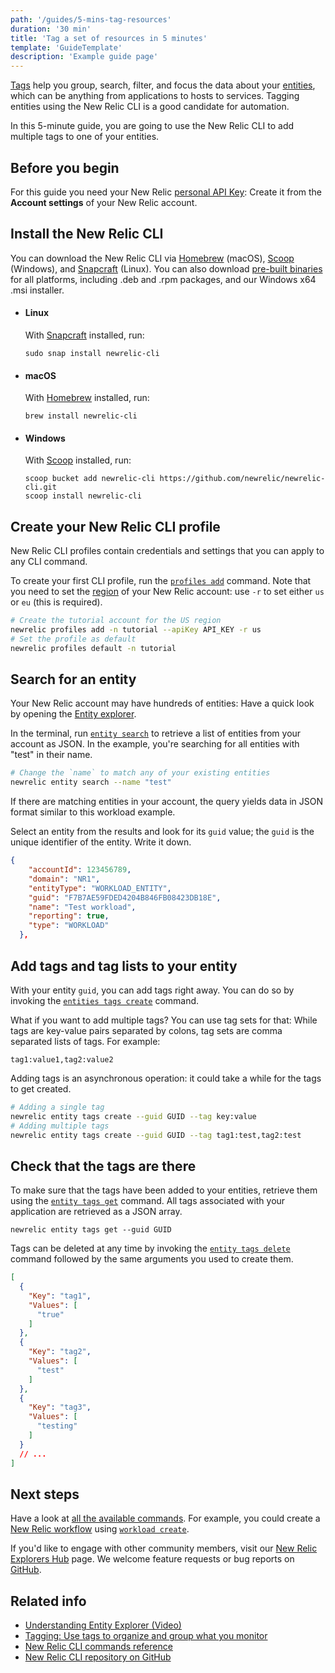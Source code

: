 ```yaml
---
path: '/guides/5-mins-tag-resources'
duration: '30 min'
title: 'Tag a set of resources in 5 minutes'
template: 'GuideTemplate'
description: 'Example guide page'
---
```


<Intro>

[Tags](https://docs.newrelic.com/docs/new-relic-one/use-new-relic-one/core-concepts/tagging-use-tags-organize-group-what-you-monitor) help you group, search, filter, and focus the data about your [entities](https://docs.newrelic.com/docs/new-relic-one/use-new-relic-one/core-concepts/what-entity-new-relic), which can be anything from applications to hosts to services. Tagging entities using the New Relic CLI is a good candidate for automation.

In this 5-minute guide, you are going to use the New Relic CLI to add multiple tags to one of your entities.

</Intro>

## Before you begin

For this guide you need your New Relic [personal API Key](https://docs.newrelic.com/docs/apis/get-started/intro-apis/types-new-relic-api-keys#personal-api-key): Create it from the **Account settings** of your New Relic account.

<Steps>
<Step>

## Install the New Relic CLI

You can download the New Relic CLI via [Homebrew](https://brew.sh/) (macOS), [Scoop](https://scoop.sh/) (Windows), and [Snapcraft](https://snapcraft.io/) (Linux). You can also download [pre-built binaries](https://github.com/newrelic/newrelic-cli/releases) for all platforms, including .deb and .rpm packages, and our Windows x64 .msi installer.

* #### Linux

    With [Snapcraft](https://snapcraft.io/) installed, run:

    `sudo snap install newrelic-cli`

* #### macOS

    With [Homebrew](https://brew.sh/) installed, run:

    `brew install newrelic-cli`

* #### Windows

    With [Scoop](https://scoop.sh/) installed, run:

    `scoop bucket add newrelic-cli https://github.com/newrelic/newrelic-cli.git`<br />
    `scoop install newrelic-cli`

</Step><Step>

## Create your New Relic CLI profile 

New Relic CLI profiles contain credentials and settings that you can apply to any CLI command.

To create your first CLI profile, run the [`profiles add`](https://github.com/newrelic/newrelic-cli/blob/master/docs/cli/newrelic_profile_add.md) command. Note that you need to set the [region](https://docs.newrelic.com/docs/using-new-relic/welcome-new-relic/get-started/our-eu-us-region-data-centers) of your New Relic account: use `-r` to set either `us` or `eu` (this is required).

```bash lineNumbers=false
# Create the tutorial account for the US region
newrelic profiles add -n tutorial --apiKey API_KEY -r us
# Set the profile as default
newrelic profiles default -n tutorial
```

</Step><Step>

## Search for an entity

Your New Relic account may have hundreds of entities: Have a quick look by opening the [Entity explorer](https://docs.newrelic.com/docs/new-relic-one/use-new-relic-one/ui-data/new-relic-one-entity-explorer-view-performance-across-apps-services-hosts).

In the terminal, run [`entity search`](https://github.com/newrelic/newrelic-cli/blob/master/docs/cli/newrelic_entity_search.md) to retrieve a list of entities from your account as JSON. In the example, you're searching for all entities with "test" in their name.

```bash lineNumbers=false
# Change the `name` to match any of your existing entities
newrelic entity search --name "test" 
```

</Step><Step>

If there are matching entities in your account, the query yields data in JSON format similar to this workload example.

Select an entity from the results and look for its `guid` value; the `guid` is the unique identifier of the entity. Write it down.

```json lineNumbers=false copy=false
{
    "accountId": 123456789,
    "domain": "NR1",
    "entityType": "WORKLOAD_ENTITY",
    "guid": "F7B7AE59FDED4204B846FB08423DB18E",
    "name": "Test workload",
    "reporting": true,
    "type": "WORKLOAD"
  },
```
</Step><Step>

## Add tags and tag lists to your entity

With your entity `guid`, you can add tags right away. You can do so by invoking the [`entities tags create`](https://github.com/newrelic/newrelic-cli/blob/master/docs/cli/newrelic_entity_tags_create.md) command. 

What if you want to add multiple tags? You can use tag sets for that: While tags are key-value pairs separated by colons, tag sets are comma separated lists of tags. For example:

`tag1:value1,tag2:value2`

<Important>Adding tags is an asynchronous operation: it could take a while for the tags to get created.</Important>

```bash lineNumbers=false
# Adding a single tag
newrelic entity tags create --guid GUID --tag key:value
# Adding multiple tags
newrelic entity tags create --guid GUID --tag tag1:test,tag2:test
```
</Step><Step>

## Check that the tags are there

To make sure that the tags have been added to your entities, retrieve them using the [`entity tags get`](https://github.com/newrelic/newrelic-cli/blob/master/docs/cli/newrelic_entity_tags_get.md) command. All tags associated with your application are retrieved as a JSON array.

`newrelic entity tags get --guid GUID`

<Tip>

Tags can be deleted at any time by invoking the [`entity tags delete`](https://github.com/newrelic/newrelic-cli/blob/master/docs/cli/newrelic_entity_tags_delete.md) command followed by the same arguments you used to create them.

</Tip>


```json lineNumbers=false
[
  {
    "Key": "tag1",
    "Values": [
      "true"
    ]
  },
  {
    "Key": "tag2",
    "Values": [
      "test"
    ]
  },
  {
    "Key": "tag3",
    "Values": [
      "testing"
    ]
  }
  // ...
]
```
</Step></Steps>

## Next steps

Have a look at [all the available commands](https://github.com/newrelic/newrelic-cli/blob/master/docs/cli/newrelic.md). For example, you could create a [New Relic workflow](https://docs.newrelic.com/docs/new-relic-one/use-new-relic-one/core-concepts/new-relic-one-workloads-isolate-resolve-incidents-faster) using [`workload create`](https://github.com/newrelic/newrelic-cli/blob/master/docs/cli/newrelic_workload_create.md).

If you'd like to engage with other community members, visit our [New Relic Explorers Hub](https://discuss.newrelic.com/c/build-on-new-relic/developer-toolkit) page. We welcome feature requests or bug reports on [GitHub](https://github.com/newrelic/newrelic-cli).

## Related info

- [Understanding Entity Explorer (Video)](https://www.youtube.com/watch?v=IGZQup8ZEmE)
- [Tagging: Use tags to organize and group what you monitor](https://docs.newrelic.com/docs/new-relic-one/use-new-relic-one/core-concepts/tagging-use-tags-organize-group-what-you-monitor)
- [New Relic CLI commands reference](https://github.com/newrelic/newrelic-cli/blob/master/docs/cli/newrelic.md)
- [New Relic CLI repository on GitHub](https://github.com/newrelic/newrelic-cli)

